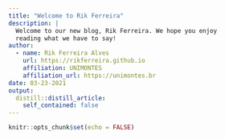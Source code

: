 ```yaml
---
title: "Welcome to Rik Ferreira"
description: |
  Welcome to our new blog, Rik Ferreira. We hope you enjoy
  reading what we have to say!
author:
  - name: Rik Ferreira Alves
    url: https://rikferreira.github.io
    affiliation: UNIMONTES
    affiliation_url: https://unimontes.br
date: 03-23-2021
output:
  distill::distill_article:
    self_contained: false
---
```


```r
knitr::opts_chunk$set(echo = FALSE)
```

